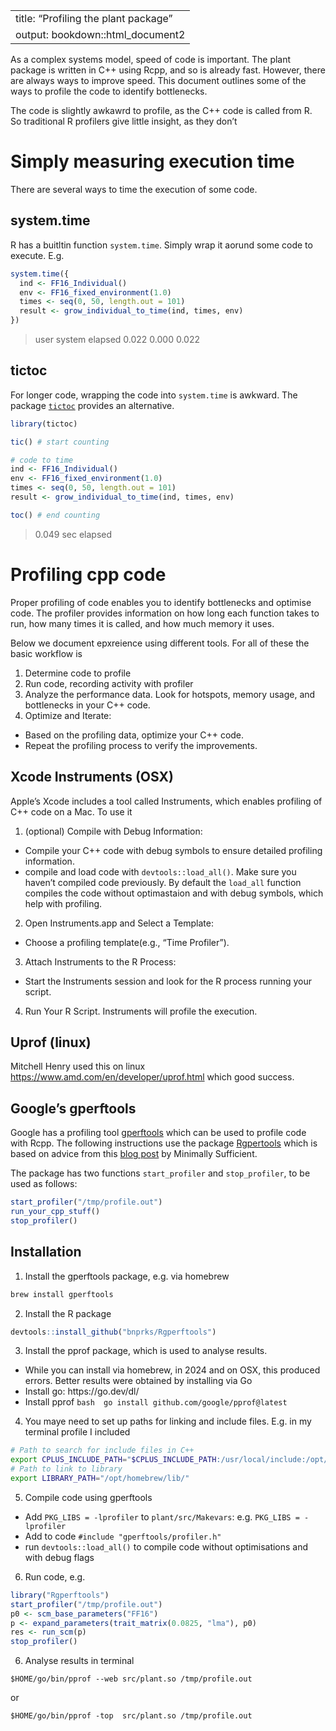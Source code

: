 
---
title: "Profiling the plant package"
output: bookdown::html_document2
---

As a complex systems model, speed of code is important. The plant package is written in C++ using Rcpp, and so is already fast. However, there are always ways to improve speed. This document outlines some of the ways to profile the code to identify bottlenecks.

The code is slightly awkawrd to profile, as the C++ code is called from R. So traditional R profilers give little  insight, as they don't 

# Simply measuring execution time

There are several ways to time the execution of some code. 

## system.time

R has a buitltin function `system.time`. Simply wrap it aorund some code to execute. E.g.
```r
system.time({
  ind <- FF16_Individual()
  env <- FF16_fixed_environment(1.0)
  times <- seq(0, 50, length.out = 101)
  result <- grow_individual_to_time(ind, times, env)  
})
```
>    user  system elapsed 
>   0.022   0.000   0.022 

## tictoc

For longer code, wrapping the code into `system.time` is awkward. The package [`tictoc`](http://jabiru.github.io/tictoc/) provides an alternative.

```r
library(tictoc)

tic() # start counting

# code to time
ind <- FF16_Individual()
env <- FF16_fixed_environment(1.0)
times <- seq(0, 50, length.out = 101)
result <- grow_individual_to_time(ind, times, env)

toc() # end counting
```
> 0.049 sec elapsed


# Profiling cpp code

Proper profiling of code enables you to identify bottlenecks and optimise code. The profiler provides information on how long each function takes to run, how many times it is called, and how much memory it uses. 

Below we document epxreience using different tools. For all of these the basic workflow is

1. Determine code to profile
2. Run code, recording activity with profiler
3. Analyze the performance data. Look for hotspots, memory usage, and bottlenecks in your C++ code.
3. Optimize and Iterate:
  - Based on the profiling data, optimize your C++ code.
  - Repeat the profiling process to verify the improvements.

## Xcode Instruments (OSX)

Apple's Xcode includes a tool called Instruments, which enables profiling of C++ code on a Mac. To use it

1.	(optional) Compile with Debug Information:
  - Compile your C++ code with debug symbols to ensure detailed profiling information. 
  - compile and load code with `devtools::load_all()`. Make sure you haven't compiled code previously. By default the `load_all` function compiles the code without optimastaion and with debug symbols, which help with profiling.

2. Open Instruments.app and Select a Template:
  - Choose a profiling template(e.g., "Time Profiler").

3. Attach Instruments to the R Process:
  - Start the Instruments session and look for the R process running your script.

4. Run Your R Script. Instruments will profile the execution.

## Uprof (linux)

Mitchell Henry used this on linux <https://www.amd.com/en/developer/uprof.html> which good success.

## Google’s gperftools

Google has a profiling tool [gperftools](https://github.com/gperftools/gperftools) which can be used to profile code with Rcpp. The following instructions use the package [Rgpertools](https://github.com/bnprks/Rgperftools) which is based on advice from this [blog post](http://minimallysufficient.github.io/r/programming/c++/2018/02/16/profiling-rcpp-packages.html) by Minimally Sufficient.

The package has two functions `start_profiler` and `stop_profiler`, to be used as follows:
```R
start_profiler("/tmp/profile.out")
run_your_cpp_stuff()
stop_profiler()
```

## Installation

1. Install the gperftools package, e.g. via homebrew

```bash
brew install gperftools
```

2. Install the R package

```R
devtools::install_github("bnprks/Rgperftools")
```

3. Install the pprof package, which is used to analyse results. 
  - While you can install via homebrew, in 2024 and on OSX, this produced errors. Better results were obtained by installing via Go
  - Install go: https://go.dev/dl/
  - Install pprof `bash  go install github.com/google/pprof@latest`
  
4. You maye need to set up paths for linking and include files.  E.g. in my terminal profile I included

```bash
# Path to search for include files in C++
export CPLUS_INCLUDE_PATH="$CPLUS_INCLUDE_PATH:/usr/local/include:/opt/homebrew/include/"
# Path to link to library
export LIBRARY_PATH="/opt/homebrew/lib/"
```
5. Compile code using gperftools
  - Add `PKG_LIBS = -lprofiler` to `plant/src/Makevars`: e.g. `PKG_LIBS = -lprofiler`
  -  Add to code `#include "gperftools/profiler.h"`
  - run `devtools::load_all()` to compile code without optimisations and with debug flags

6. Run code, e.g. 

```R
library("Rgperftools")
start_profiler("/tmp/profile.out")
p0 <- scm_base_parameters("FF16")
p <- expand_parameters(trait_matrix(0.0825, "lma"), p0)
res <- run_scm(p)
stop_profiler()
```

6. Analyse results in terminal

```
$HOME/go/bin/pprof --web src/plant.so /tmp/profile.out
```

or 

```
$HOME/go/bin/pprof -top  src/plant.so /tmp/profile.out
```
